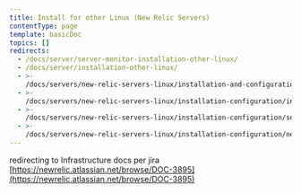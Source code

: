 ```yaml
---
title: Install for other Linux (New Relic Servers)
contentType: page
template: basicDoc
topics: []
redirects:
  - /docs/server/server-monitor-installation-other-linux/
  - /docs/server/installation-other-linux/
  - >-
    /docs/servers/new-relic-servers-linux/installation-and-configuration/installation-other-linux/
  - >-
    /docs/servers/new-relic-servers-linux/installation-configuration/installation-other-linux/
  - >-
    /docs/servers/new-relic-servers-linux/installation-configuration/servers-installation-other-linux/
  - >-
    /docs/servers/new-relic-servers-linux/installation-configuration/new-relic-servers-installation-other-linux/
---
```


redirecting to Infrastructure docs per jira [https://newrelic.atlassian.net/browse/DOC-3895](https://newrelic.atlassian.net/browse/DOC-3895)
